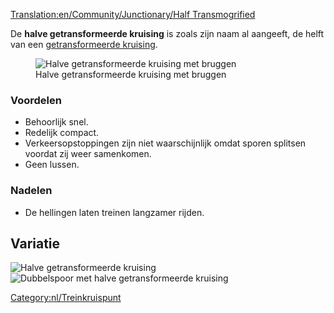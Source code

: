 [[Translation:en/Community/Junctionary/Half Transmogrified]]
{{nl/kruispuntenmenu}}

De '''halve getransformeerde kruising''' is zoals zijn naam al aangeeft, de helft van een [[en/Community/Junctionary/Transmogrified|getransformeerde kruising]].

[[File:en/ttd.half.transmogrified.variant.png|frame|none|Halve getransformeerde kruising met bruggen]]

===Voordelen===
*Behoorlijk snel.
*Redelijk compact.
*Verkeersopstoppingen zijn niet waarschijnlijk omdat sporen splitsen voordat zij weer samenkomen.
*Geen lussen.

===Nadelen===
*De hellingen laten treinen langzamer rijden. 

==Variatie==
[[File:en/ttd.half.transmogrified.original.png|frame|none|Halve getransformeerde kruising]]
[[File:en/ttd.dual.half.transmogrified.png|frame|none|Dubbelspoor met halve getransformeerde kruising]]
[[Category:nl/Treinkruispunt]]